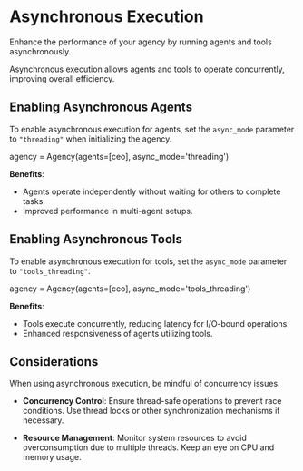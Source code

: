 # Asynchronous Execution

Enhance the performance of your agency by running agents and tools asynchronously.

<Tip>
Asynchronous execution allows agents and tools to operate concurrently, improving overall efficiency.
</Tip>

## Enabling Asynchronous Agents

To enable asynchronous execution for agents, set the <Code>async_mode</Code> parameter to <Code>"threading"</Code> when initializing the agency.

<CodeBlock title="Initialize Agency with Asynchronous Agents" language="python">
agency = Agency(agents=[ceo], async_mode='threading')
</CodeBlock>

**Benefits**:

- Agents operate independently without waiting for others to complete tasks.
- Improved performance in multi-agent setups.

## Enabling Asynchronous Tools

To enable asynchronous execution for tools, set the <Code>async_mode</Code> parameter to <Code>"tools_threading"</Code>.

<CodeBlock title="Initialize Agency with Asynchronous Tools" language="python">
agency = Agency(agents=[ceo], async_mode='tools_threading')
</CodeBlock>

**Benefits**:

- Tools execute concurrently, reducing latency for I/O-bound operations.
- Enhanced responsiveness of agents utilizing tools.

## Considerations

<Warning>
When using asynchronous execution, be mindful of concurrency issues.
</Warning>

- **Concurrency Control**: Ensure thread-safe operations to prevent race conditions. Use thread locks or other synchronization mechanisms if necessary.

- **Resource Management**: Monitor system resources to avoid overconsumption due to multiple threads. Keep an eye on CPU and memory usage.
  